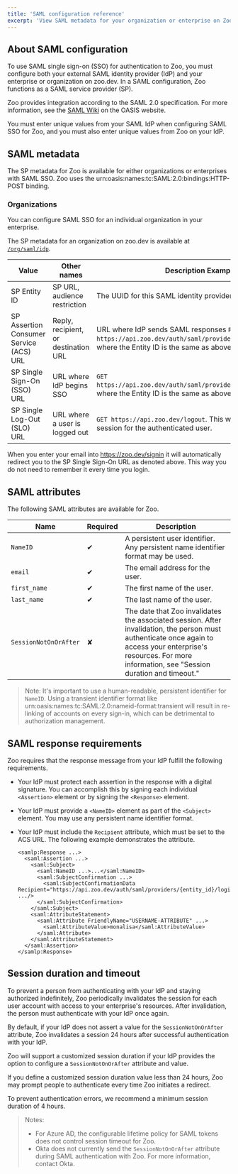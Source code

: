 ```yaml
---
title: 'SAML configuration reference'
excerpt: 'View SAML metadata for your organization or enterprise on Zoo, and you can learn more about available SAML attributes and response requirements.'
---
```


## About SAML configuration

To use SAML single sign-on (SSO) for authentication to Zoo, you must configure
both your external SAML identity provider (IdP) and your enterprise or
organization on zoo.dev. In a SAML configuration, Zoo functions as a SAML service
provider (SP). 

Zoo provides integration according to the SAML 2.0 specification. For more 
information, see the [SAML Wiki](https://wiki.oasis-open.org/security) on the 
OASIS website.

You must enter unique values from your SAML IdP when configuring SAML SSO for 
Zoo, and you must also enter unique values from Zoo on your IdP.  

## SAML metadata

The SP metadata for Zoo is available for either organizations or enterprises
with SAML SSO. Zoo uses the urn:oasis:names:tc:SAML:2.0:bindings:HTTP-POST binding.

### Organizations

You can configure SAML SSO for an individual organization in your enterprise. 

The SP metadata for an organization on zoo.dev is available at
[`/org/saml/idp`](https://zoo.dev/docs/api/orgs/get-the-saml-identity-provider).

| Value | Other names | Description	Example |
|-------|-------------|---------------------|
| SP Entity ID | SP URL, audience restriction | The UUID for this SAML identity provider |
| SP Assertion Consumer Service (ACS) URL |	Reply, recipient, or destination URL |	URL where IdP sends SAML responses	`POST https://api.zoo.dev/auth/saml/providers/{entity_id}/login`, where the Entity ID is the same as above |
| SP Single Sign-On (SSO) URL	|	URL where IdP begins SSO |	`GET https://api.zoo.dev/auth/saml/providers/{entity_id}/login`, where the Entity ID is the same as above |
| SP Single Log-Out (SLO) URL | URL where a user is logged out | `GET https://api.zoo.dev/logout`. This will expire the current session for the authenticated user. |


When you enter your email into https://zoo.dev/signin it will automatically
redirect you to the SP Single Sign-On URL as denoted above. This way you do not
need to remember it every time you login.

## SAML attributes

The following SAML attributes are available for Zoo.


| Name |	Required |	Description |
|------|-----------|---------------|
| `NameID`| ✔		|	A persistent user identifier. Any persistent name identifier format may be used. |
| `email`	|	✔		| The email address for the user. | 
| `first_name` | ✔	| The first name of the user. | 
| `last_name` | ✔	 | The last name of the user. |
| `SessionNotOnOrAfter` | ✘ |		The date that Zoo invalidates the associated session. After invalidation, the person must authenticate once again to access your enterprise's resources. For more information, see "Session duration and timeout." |

> Note: It's important to use a human-readable, persistent identifier for `NameID`. Using a transient identifier format like urn:oasis:names:tc:SAML:2.0:nameid-format:transient will result in re-linking of accounts on every sign-in, which can be detrimental to authorization management. 

## SAML response requirements

Zoo requires that the response message from your IdP fulfill the following requirements.

- Your IdP must protect each assertion in the response with a digital signature. You can accomplish this by signing each individual `<Assertion>` element or by
  signing the `<Response>` element.
- Your IdP must provide a `<NameID>` element as part of the `<Subject>` element. 
  You may use any persistent name identifier format.
- Your IdP must include the `Recipient` attribute, which must be set to the ACS URL. The following example demonstrates the attribute.

      <samlp:Response ...>
        <saml:Assertion ...>
          <saml:Subject>
            <saml:NameID ...>...</saml:NameID>
            <saml:SubjectConfirmation ...>
              <saml:SubjectConfirmationData Recipient="https://api.zoo.dev/auth/saml/providers/{entity_id}/login" .../>
            </saml:SubjectConfirmation>
          </saml:Subject>
          <saml:AttributeStatement>
            <saml:Attribute FriendlyName="USERNAME-ATTRIBUTE" ...>
              <saml:AttributeValue>monalisa</saml:AttributeValue>
            </saml:Attribute>
          </saml:AttributeStatement>
        </saml:Assertion>
      </samlp:Response>



## Session duration and timeout

To prevent a person from authenticating with your IdP and staying authorized 
indefinitely, Zoo periodically invalidates the session for each user account 
with access to your enterprise's resources. After invalidation, the person must 
authenticate with your IdP once again.

By default, if your IdP does not assert a value for the `SessionNotOnOrAfter` 
attribute, Zoo invalidates a session 24 hours after successful authentication
with your IdP.

Zoo will support a customized session duration if your IdP
provides the option to configure a `SessionNotOnOrAfter` attribute and value.

If you define a customized session duration value less than 24 hours,
Zoo may prompt people to authenticate every time Zoo
initiates a redirect.

To prevent authentication errors, we recommend a minimum session duration 
of 4 hours. 

> Notes:
>
> - For Azure AD, the configurable lifetime policy for SAML tokens does not control
>   session timeout for Zoo.
> - Okta does not currently send the `SessionNotOnOrAfter` attribute during 
>   SAML authentication with Zoo. For more information, contact Okta.
